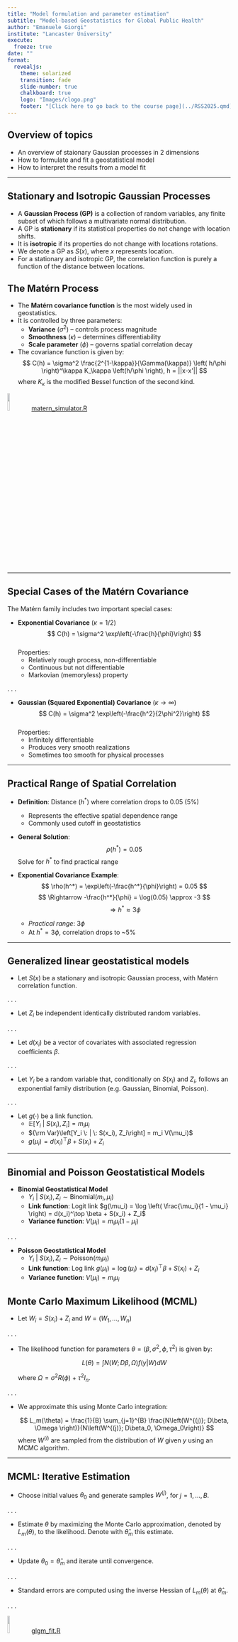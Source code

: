 ```yaml
---
title: "Model formulation and parameter estimation"
subtitle: "Model-based Geostatistics for Global Public Health"  
author: "Emanuele Giorgi"  
institute: "Lancaster University" 
execute:
  freeze: true
date: ""  
format:
  revealjs:
    theme: solarized
    transition: fade
    slide-number: true
    chalkboard: true
    logo: "Images/clogo.png"
    footer: "[Click here to go back to the course page](../RSS2025.qmd)"
---
```


## Overview of topics

-   An overview of staionary Gaussian processes in 2 dimensions
-   How to formulate and fit a geostatistical model
-   How to interpret the results from a model fit

------------------------------------------------------------------------

## Stationary and Isotropic Gaussian Processes

-   A **Gaussian Process (GP)** is a collection of random variables, any finite subset of which follows a multivariate normal distribution.
-   A GP is **stationary** if its statistical properties do not change with location shifts.
-   It is **isotropic** if its properties do not change with locations rotations.
-   We denote a GP as $S(x)$, where $x$ represents location.
-   For a stationary and isotropic GP, the correlation function is purely a function of the distance between locations.

## The Matérn Process {.smaller}

-   The **Matérn covariance function** is the most widely used in geostatistics.
-   It is controlled by three parameters:
    -   **Variance** ($\sigma^2$) – controls process magnitude
    -   **Smoothness** ($\kappa$) – determines differentiability
    -   **Scale parameter** ($\phi$) – governs spatial correlation decay
-   The covariance function is given by: $$
    C(h) = \sigma^2 \frac{2^{1-\kappa}}{\Gamma(\kappa)} \left( h/\phi \right)^\kappa K_\kappa \left(h/\phi \right), h = ||x-x'||
    $$ where $K_\kappa$ is the modified Bessel function of the second kind.

![](Images/rlogo.png){width="10%"} [matern_simulator.R](R%20scripts/matern_simulator.R)

------------------------------------------------------------------------

## Special Cases of the Matérn Covariance {.smaller .scrollable}

The Matérn family includes two important special cases:

-   **Exponential Covariance** ($\kappa = 1/2$)\
    $$ C(h) = \sigma^2 \exp\left(-\frac{h}{\phi}\right) $$\
    Properties:
    -   Relatively rough process, non-differentiable\
    -   Continuous but not differentiable\
    -   Markovian (memoryless) property

. . .

-   **Gaussian (Squared Exponential) Covariance** ($\kappa \to \infty$)\
    $$ C(h) = \sigma^2 \exp\left(-\frac{h^2}{2\phi^2}\right) $$\
    Properties:
    -   Infinitely differentiable\
    -   Produces very smooth realizations\
    -   Sometimes too smooth for physical processes

------------------------------------------------------------------------

## Practical Range of Spatial Correlation {.smaller .scrollable}

-   **Definition**: Distance ($h^*$) where correlation drops to 0.05 (5%)

    -   Represents the effective spatial dependence range
    -   Commonly used cutoff in geostatistics

-   **General Solution**: $$ \rho(h^*) =  0.05 $$ Solve for $h^*$ to find practical range

-   **Exponential Covariance Example**: $$ \rho(h^*) = \exp\left(-\frac{h^*}{\phi}\right) = 0.05 $$ $$ \Rightarrow -\frac{h^*}{\phi} = \log(0.05) \approx -3 $$ $$ \Rightarrow h^* \approx 3\phi $$

    -   *Practical range*: $3\phi$
    -   At $h^* = 3\phi$, correlation drops to \~5%

------------------------------------------------------------------------

## Generalized linear geostatistical models {.smaller .scrollable}

-   Let $S(x)$ be a stationary and isotropic Gaussian process, with Matérn correlation function.

. . .

-   Let $Z_i$ be independent identically distributed random variables.

. . .

-   Let $d(x_i)$ be a vector of covariates with associated regression coefficients $\beta$.

. . .

-   Let $Y_i$ be a random variable that, conditionally on $S(x_i)$ and $Z_i$, follows an exponential family distribution (e.g. Gaussian, Binomial, Poisson).

. . .

-   Let $g(\cdot)$ be a link function.
    -   $\mathbb{E} \left[ Y_i \: | \: S(x_i), Z_i \right] = m_i \mu_i$\
    -   ${\rm Var}\left[Y_i \: | \: S(x_i), Z_i\right] = m_i V(\mu_i)$
    -   $g(\mu_i) = d(x_i)^\top \beta + S(x_i) + Z_i$

------------------------------------------------------------------------

## Binomial and Poisson Geostatistical Models {.smaller .scrollable}

-   **Binomial Geostatistical Model**
    -   $Y_i \: | \: S(x_i), Z_i \sim \text{Binomial}(m_i, \mu_i)$
    -   **Link function**: Logit link $g(\mu_i) = \log \left( \frac{\mu_i}{1 - \mu_i} \right) = d(x_i)^\top \beta + S(x_i) + Z_i$
    -   **Variance function**: $V(\mu_i) = m_i \mu_i (1 - \mu_i)$

. . .

-   **Poisson Geostatistical Model**
    -   $Y_i \: | \: S(x_i), Z_i \sim \text{Poisson}(m_i \mu_i)$
    -   **Link function**: Log link $g(\mu_i) = \log (\mu_i) = d(x_i)^\top \beta + S(x_i) + Z_i$
    -   **Variance function**: $V(\mu_i) = m_i \mu_i$

## Monte Carlo Maximum Likelihood (MCML) {.smaller}

-   Let $W_i = S(x_i) + Z_i$ and $W = (W_1, \ldots, W_n)$

. . .

-   The likelihood function for parameters $\theta = (\beta, \sigma^2, \phi, \tau^2)$ is given by:

    $$
    L(\theta) = \int N(W; D\beta, \Omega) f(y| W) dW
    $$

    where $\Omega = \sigma^2 R(\phi) + \tau^2I_n$.

. . .

-   We approximate this using Monte Carlo integration:

    $$
    L_m(\theta) = \frac{1}{B} \sum_{j=1}^{B} \frac{N\left(W^{(j)}; D\beta, \Omega \right)}{N\left(W^{(j)}; D\beta_0, \Omega_0\right)}
    $$ where $W^{(i)}$ are sampled from the distribution of $W$ given $y$ using an MCMC algorithm.

------------------------------------------------------------------------

## MCML: Iterative Estimation {.smaller}

-   Choose initial values $\theta_0$ and generate samples $W^{(j)}$, for $j = 1,\ldots, B$.

. . .

-   Estimate $\theta$ by maximizing the Monte Carlo approximation, denoted by $L_m(\theta)$, to the likelihood. Denote with $\hat{\theta}_m$ this estimate.

. . .

-   Update $\theta_0 = \hat{\theta}_m$ and iterate until convergence.

. . .

-   Standard errors are computed using the inverse Hessian of $L_m(\theta)$ at $\hat{\theta}_m$.

. . .

![](Images/rlogo.png){width="10%"} [glgm_fit.R](R%20scripts/glgm_fit.R)

## The Nugget Effect as Small-Scale Spatial Correlation {.smaller .scrollablel}

-   **Interpretation of** $Z_i$:
    -   Represents microscale variation (below measurement distance)
    -   Captures measurement error or sub-resolution variability
-   **Example Process with Threshold Correlation**: $$ \rho(h) = \begin{cases} 
        \delta & \text{if } h \leq h_0 \\
        0 & \text{if } h > h_0 
        \end{cases} $$
    -   Where $\delta$ is small-scale correlation
    -   $h_0$ is resolution threshold
-   **Practical Implications**:
    -   If minimum distance between samples $> h_0$:
        -   Process appears as $Z_i \sim N(0, \tau^2)$ (pure noise)
        -   Spatial structure in $Z_i$ becomes undetectable
    -   Cannot disentangle $Z_i$ from measurement error in the lineara geostatistical model

------------------------------------------------------------------------
